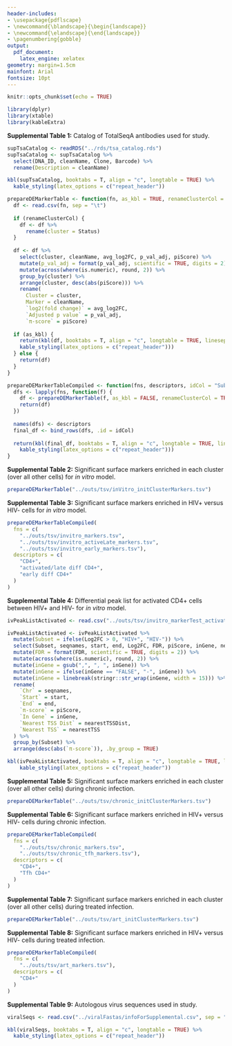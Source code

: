 ```yaml
---
header-includes:
- \usepackage{pdflscape}
- \newcommand{\blandscape}{\begin{landscape}}
- \newcommand{\elandscape}{\end{landscape}}
- \pagenumbering{gobble}
output:
  pdf_document:
    latex_engine: xelatex
geometry: margin=1.5cm
mainfont: Arial
fontsize: 10pt
---
```


```r
knitr::opts_chunk$set(echo = TRUE)
```

```r
library(dplyr)
library(xtable)
library(kableExtra)
```

\def\fillandplacepagenumber{%
 \par\pagestyle{empty}%
 \vbox to 0pt{\vss}\vfill
 \vbox to 0pt{\baselineskip0pt
   \hbox to\linewidth{\hss}%
   \baselineskip\footskip
   \hbox to\linewidth{%
     \hfil\thepage\hfil}\vss}}

**Supplemental Table 1:** Catalog of TotalSeqA antibodies used for study.
```r
supTsaCatalog <- readRDS("../rds/tsa_catalog.rds")
supTsaCatalog <- supTsaCatalog %>%
  select(DNA_ID, cleanName, Clone, Barcode) %>%
  rename(Description = cleanName)

kbl(supTsaCatalog, booktabs = T, align = "c", longtable = TRUE) %>%
  kable_styling(latex_options = c("repeat_header"))
```

\pagebreak

```r
prepareDEMarkerTable <- function(fn, as_kbl = TRUE, renameClusterCol = FALSE) {
  df <- read.csv(fn, sep = "\t")
  
  if (renameClusterCol) {
    df <- df %>%
      rename(cluster = Status)
  }
  
  df <- df %>%
    select(cluster, cleanName, avg_log2FC, p_val_adj, piScore) %>%
    mutate(p_val_adj = format(p_val_adj, scientific = TRUE, digits = 2)) %>%
    mutate(across(where(is.numeric), round, 2)) %>%
    group_by(cluster) %>%
    arrange(cluster, desc(abs(piScore))) %>%
    rename(
      Cluster = cluster,
      Marker = cleanName,
      `log2(fold change)` = avg_log2FC,
      `Adjusted p value` = p_val_adj,
      `π-score` = piScore)
  
  if (as_kbl) {
    return(kbl(df, booktabs = T, align = "c", longtable = TRUE, linesep = "") %>%
    kable_styling(latex_options = c("repeat_header")))
  } else {
    return(df)
  }
}

prepareDEMarkerTableCompiled <- function(fns, descriptors, idCol = "Subset") {
  dfs <- lapply(fns, function(f) {
    df <- prepareDEMarkerTable(f, as_kbl = FALSE, renameClusterCol = TRUE)
    return(df)
  })
  
  names(dfs) <- descriptors
  final_df <- bind_rows(dfs, .id = idCol)
  
  return(kbl(final_df, booktabs = T, align = "c", longtable = TRUE, linesep = "") %>%
    kable_styling(latex_options = c("repeat_header")))
}
```

\pagebreak

**Supplemental Table 2:** Significant surface markers enriched in each cluster (over all other cells) for *in vitro* model.
```r
prepareDEMarkerTable("../outs/tsv/inVitro_initClusterMarkers.tsv")
```

\pagebreak

**Supplemental Table 3:** Significant surface markers enriched in HIV+ versus HIV- cells for *in vitro* model.
```r
prepareDEMarkerTableCompiled(
  fns = c(
    "../outs/tsv/invitro_markers.tsv",
    "../outs/tsv/invitro_activeLate_markers.tsv",
    "../outs/tsv/invitro_early_markers.tsv"),
  descriptors = c(
    "CD4+",
    "activated/late diff CD4+",
    "early diff CD4+"
  )
)
```

\pagebreak
\blandscape
**Supplemental Table 4:** Differential peak list for activated CD4+ cells between HIV+ and HIV- for *in vitro* model.
```r
ivPeakListActivated <- read.csv("../outs/tsv/invitro_markerTest_activatedPeaks_topPeaks.tsv", sep = "\t")

ivPeakListActivated <- ivPeakListActivated %>%
  mutate(Subset = ifelse(Log2FC > 0, "HIV+", "HIV-")) %>%
  select(Subset, seqnames, start, end, Log2FC, FDR, piScore, inGene, nearestTSS, nearestTSSDist) %>%
  mutate(FDR = format(FDR, scientific = TRUE, digits = 2)) %>%
  mutate(across(where(is.numeric), round, 2)) %>%
  mutate(inGene = gsub(",", ", ", inGene)) %>%
  mutate(inGene = ifelse(inGene == "FALSE", "-", inGene)) %>%
  mutate(inGene = linebreak(stringr::str_wrap(inGene, width = 15))) %>%
  rename(
    `Chr` = seqnames,
    `Start` = start,
    `End` = end,
    `π-score` = piScore,
    `In Gene` = inGene,
    `Nearest TSS Dist` = nearestTSSDist,
    `Nearest TSS` = nearestTSS
  ) %>%
  group_by(Subset) %>%
  arrange(desc(abs(`π-score`)), .by_group = TRUE)

kbl(ivPeakListActivated, booktabs = T, align = "c", longtable = TRUE, linesep = "", escape = F) %>%
    kable_styling(latex_options = c("repeat_header"))
```
\elandscape

\pagebreak

**Supplemental Table 5:** Significant surface markers enriched in each cluster (over all other cells) during chronic infection.
```r
prepareDEMarkerTable("../outs/tsv/chronic_initClusterMarkers.tsv")
```

\pagebreak

**Supplemental Table 6:** Significant surface markers enriched in HIV+ versus HIV- cells during chronic infection.
```r
prepareDEMarkerTableCompiled(
  fns = c(
    "../outs/tsv/chronic_markers.tsv",
    "../outs/tsv/chronic_tfh_markers.tsv"),
  descriptors = c(
    "CD4+",
    "Tfh CD4+"
  )
)
```

\pagebreak

**Supplemental Table 7:** Significant surface markers enriched in each cluster (over all other cells) during treated infection.
```r
prepareDEMarkerTable("../outs/tsv/art_initClusterMarkers.tsv")
```

\pagebreak

**Supplemental Table 8:** Significant surface markers enriched in HIV+ versus HIV- cells during treated infection.
```r
prepareDEMarkerTableCompiled(
  fns = c(
    "../outs/tsv/art_markers.tsv"),
  descriptors = c(
    "CD4+"
  )
)
```

\pagebreak
**Supplemental Table 9:** Autologous virus sequences used in study.
```r
viralSeqs <- read.csv("../viralFastas/infoForSupplemental.csv", sep = ",", check.names = FALSE)

kbl(viralSeqs, booktabs = T, align = "c", longtable = TRUE) %>%
  kable_styling(latex_options = c("repeat_header"))
```







